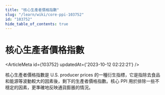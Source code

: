 ```yaml
---
title: "核心生產者價格指數"
slug: "/learn/wiki/core-ppi-103752"
id: "103752"
hide_table_of_contents: true
---
```



# 核心生產者價格指數

<ArticleMeta id={103752} updatedAt={'2023-10-12 02:22:21'} />
<div className='border-solid border-b border-t-0 my-4 border-[var(--ifm-color-gray-300)]' />

核心生產者價格指數是 U.S. producer prices 的一種衍生指標，它是指除去食品和能源等波動較大的因素後，剩下的生產者價格指數。核心 PPI 用於排除一些不穩定的因素，更準確地反映通貨膨脹的情況。

